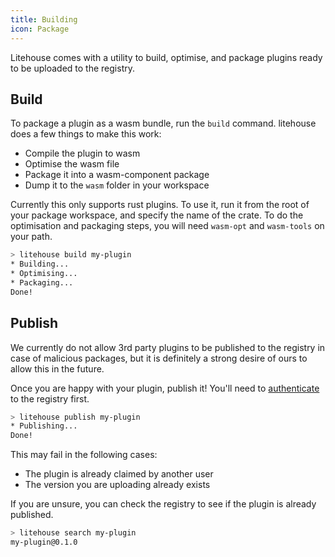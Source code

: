 ```yaml
---
title: Building
icon: Package
---
```


Litehouse comes with a utility to build, optimise, and package plugins ready
to be uploaded to the registry.

## Build

To package a plugin as a wasm bundle, run the `build` command. litehouse does
a few things to make this work:

- Compile the plugin to wasm
- Optimise the wasm file
- Package it into a wasm-component package
- Dump it to the `wasm` folder in your workspace

Currently this only supports rust plugins. To use it, run it
from the root of your package workspace, and specify the name of the crate. To
do the optimisation and packaging steps, you will need `wasm-opt` and
`wasm-tools` on your path.

```bash title="Terminal"
> litehouse build my-plugin
* Building...
* Optimising...
* Packaging...
Done!
```

## Publish

<Callout>
We currently do not allow 3rd party plugins to be published to the registry in case of malicious packages, but it is
definitely a strong desire of ours to allow this in the future.
</Callout>

Once you are happy with your plugin, publish it! You'll need to [authenticate](/docs/commands/auth) to the registry first.

```bash title="Terminal"
> litehouse publish my-plugin
* Publishing...
Done!
```

This may fail in the following cases:

- The plugin is already claimed by another user
- The version you are uploading already exists

If you are unsure, you can check the registry to see if the plugin is already
published.

```bash title="Terminal"
> litehouse search my-plugin
my-plugin@0.1.0
```

